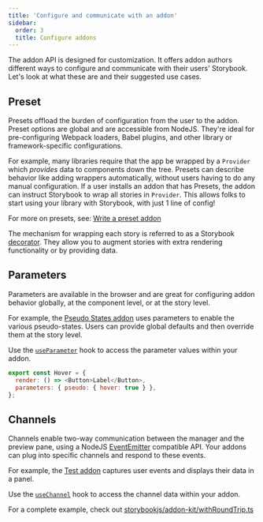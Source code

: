 ```yaml
---
title: 'Configure and communicate with an addon'
sidebar:
  order: 3
  title: Configure addons
---
```


The addon API is designed for customization. It offers addon authors different ways to configure and communicate with their users' Storybook. Let's look at what these are and their suggested use cases.

## Preset

Presets offload the burden of configuration from the user to the addon. Preset options are global and are accessible from NodeJS. They're ideal for pre-configuring Webpack loaders, Babel plugins, and other library or framework-specific configurations.

For example, many libraries require that the app be wrapped by a `Provider` which *provides* data to components down the tree. Presets can describe behavior like adding wrappers automatically, without users having to do any manual configuration. If a user installs an addon that has Presets, the addon can instruct Storybook to wrap all stories in `Provider`. This allows folks to start using your library with Storybook, with just 1 line of config!

For more on presets, see: [Write a preset addon](./writing-presets.mdx)

The mechanism for wrapping each story is referred to as a Storybook [decorator](../writing-stories/decorators.mdx). They allow you to augment stories with extra rendering functionality or by providing data.

## Parameters

Parameters are available in the browser and are great for configuring addon behavior globally, at the component level, or at the story level.

For example, the [Pseudo States addon](https://storybook.js.org/addons/storybook-addon-pseudo-states) uses parameters to enable the various pseudo-states. Users can provide global defaults and then override them at the story level.

Use the [`useParameter`](./addons-api.mdx#useparameter) hook to access the parameter values within your addon.

```js
export const Hover = {
  render: () => <Button>Label</Button>,
  parameters: { pseudo: { hover: true } },
};
```

## Channels

Channels enable two-way communication between the manager and the preview pane, using a NodeJS [EventEmitter](https://nodejs.org/api/events.html) compatible API. Your addons can plug into specific channels and respond to these events.

For example, the [Test addon](https://storybook.js.org/addons/@storybook/addon-test) captures user events and displays their data in a panel.

Use the [`useChannel`](./addons-api.mdx#usechannel) hook to access the channel data within your addon.

For a complete example, check out [storybookjs/addon-kit/withRoundTrip.ts](https://github.com/storybookjs/addon-kit/blob/main/src/withRoundTrip.ts)
